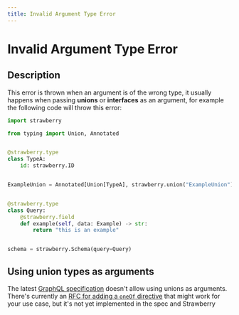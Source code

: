```yaml
---
title: Invalid Argument Type Error
---
```


# Invalid Argument Type Error

## Description

This error is thrown when an argument is of the wrong type, it usually happens
when passing **unions** or **interfaces** as an argument, for example the
following code will throw this error:

```python
import strawberry

from typing import Union, Annotated


@strawberry.type
class TypeA:
    id: strawberry.ID


ExampleUnion = Annotated[Union[TypeA], strawberry.union("ExampleUnion")]


@strawberry.type
class Query:
    @strawberry.field
    def example(self, data: Example) -> str:
        return "this is an example"


schema = strawberry.Schema(query=Query)
```

## Using union types as arguments

The latest [GraphQL specification](https://spec.graphql.org/October2021/)
doesn't allow using unions as arguments. There's currently an
[RFC for adding a `oneOf` directive](https://github.com/graphql/graphql-spec/pull/825)
that might work for your use case, but it's not yet implemented in the spec and
Strawberry